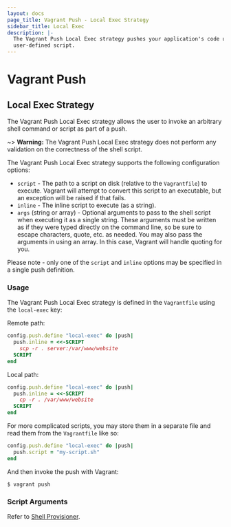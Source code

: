 ```yaml
---
layout: docs
page_title: Vagrant Push - Local Exec Strategy
sidebar_title: Local Exec
description: |-
  The Vagrant Push Local Exec strategy pushes your application's code using a
  user-defined script.
---
```


# Vagrant Push

## Local Exec Strategy

The Vagrant Push Local Exec strategy allows the user to invoke an arbitrary
shell command or script as part of a push.

~> **Warning:** The Vagrant Push Local Exec strategy does not
perform any validation on the correctness of the shell script.

The Vagrant Push Local Exec strategy supports the following configuration
options:

- `script` - The path to a script on disk (relative to the `Vagrantfile`) to
  execute. Vagrant will attempt to convert this script to an executable, but an
  exception will be raised if that fails.
- `inline` - The inline script to execute (as a string).
- `args` (string or array) - Optional arguments to pass to the shell script when executing it
  as a single string. These arguments must be written as if they were typed
  directly on the command line, so be sure to escape characters, quote,
  etc. as needed. You may also pass the arguments in using an array. In this
  case, Vagrant will handle quoting for you.

Please note - only one of the `script` and `inline` options may be specified in
a single push definition.

### Usage

The Vagrant Push Local Exec strategy is defined in the `Vagrantfile` using the
`local-exec` key:

Remote path:

```ruby
config.push.define "local-exec" do |push|
  push.inline = <<-SCRIPT
    scp -r . server:/var/www/website
  SCRIPT
end
```

Local path:

```ruby
config.push.define "local-exec" do |push|
  push.inline = <<-SCRIPT
    cp -r . /var/www/website
  SCRIPT
end
```

For more complicated scripts, you may store them in a separate file and read
them from the `Vagrantfile` like so:

```ruby
config.push.define "local-exec" do |push|
  push.script = "my-script.sh"
end
```

And then invoke the push with Vagrant:

```shell-session
$ vagrant push
```

### Script Arguments

Refer to [Shell Provisioner](/docs/provisioning/shell).
